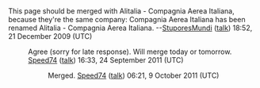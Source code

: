 <article id="19516526" title=Talk:Compagnia Aerea Italiana>
	<talkpage id="19516526" title="Talk:Compagnia Aerea Italiana">
This page should be merged with Alitalia - Compagnia Aerea Italiana, because they're the same company: Compagnia Aerea Italiana has been renamed Alitalia - Compagnia Aerea Italiana. --[[User:StuporesMundi|StuporesMundi]] ([[User talk:StuporesMundi|talk]]) 18:52, 21 December 2009 (UTC)
:Agree (sorry for late response). Will merge today or tomorrow. [[User:Speed74|Speed74]] ([[User talk:Speed74|talk]]) 16:33, 24 September 2011 (UTC)
::Merged. [[User:Speed74|Speed74]] ([[User talk:Speed74|talk]]) 06:21, 9 October 2011 (UTC)
	</talkpage>
</article>